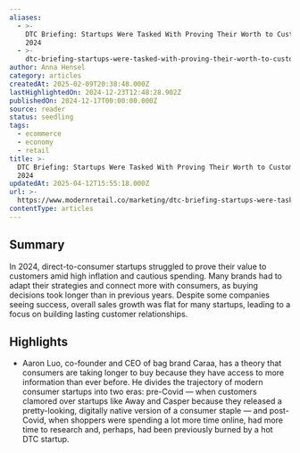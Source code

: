 ```yaml
---
aliases:
  - >-
    DTC Briefing: Startups Were Tasked With Proving Their Worth to Customers in
    2024
  - >-
    dtc-briefing-startups-were-tasked-with-proving-their-worth-to-customers-in-2024
author: Anna Hensel
category: articles
createdAt: 2025-02-09T20:38:48.000Z
lastHighlightedOn: 2024-12-23T12:48:28.902Z
publishedOn: 2024-12-17T00:00:00.000Z
source: reader
status: seedling
tags:
  - ecommerce
  - economy
  - retail
title: >-
  DTC Briefing: Startups Were Tasked With Proving Their Worth to Customers in
  2024
updatedAt: 2025-04-12T15:55:18.000Z
url: >-
  https://www.modernretail.co/marketing/dtc-briefing-startups-were-tasked-with-proving-their-worth-to-customers-in-2024/?__readwiseLocation=
contentType: articles
---
```

## Summary

In 2024, direct-to-consumer startups struggled to prove their value to customers amid high inflation and cautious spending. Many brands had to adapt their strategies and connect more with consumers, as buying decisions took longer than in previous years. Despite some companies seeing success, overall sales growth was flat for many startups, leading to a focus on building lasting customer relationships.

## Highlights

- Aaron Luo, co-founder and CEO of bag brand Caraa, has a theory that consumers are taking longer to buy because they have access to more information than ever before. He divides the trajectory of modern consumer startups into two eras: pre-Covid — when customers clamored over startups like Away and Casper because they released a pretty-looking, digitally native version of a consumer staple — and post-Covid, when shoppers were spending a lot more time online, had more time to research and, perhaps, had been previously burned by a hot DTC startup.
